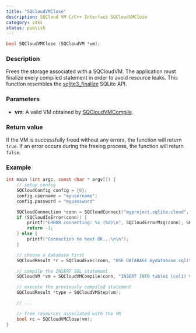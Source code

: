 ```yaml
---
title: "SQCloudVMClose"
description: SQCloud VM C/C++ Interface SQCloudVMClose
category: sdks
status: publish
---
```


```c
bool SQCloudVMClose (SQCloudVM *vm);
```

### Description
Frees the storage associated with a SQCloudVM. The application must finalize every compiled statement in order to avoid resource leaks.
This function resembles the [sqlite3_finalize](https://www.sqlite.org/c3ref/finalize.html) SQLite API. 


### Parameters
* **vm**: A valid VM obtained by [SQCloudVMCompile](/docs/sdk/c/sqcloudvmcompile).


### Return value
If the VM is successfully freed without any errors, the function will return `true`. If an error occurs during the freeing process, the function will return `false`.

### Example
```c
int main (int argc, const char * argv[]) {
    // setup config
    SQCloudConfig config = {0};
    config.username = "myusername";
    config.password = "mypassword"

    SQCloudConnection *conn = SQCloudConnect("myproject.sqlite.cloud", SQCLOUD_DEFAULT_PORT, &config);
    if (SQCloudIsError(conn)) {
        printf("ERROR connecting: %s (%d)\n", SQCloudErrorMsg(conn), SQCloudErrorCode(conn));
        return -1;
    } else {
        printf("Connection to host OK...\n\n");
    }

    // choose a database first
    SQCloudResult *r = SQCloudExec(conn, "USE DATABASE mydatabase.sqlite;");

    // compile the INSERT SQL statement
    SQCloudVM *vm = SQCloudVMCompile(conn, "INSERT INTO table1 (col1) VALUES ('Hello World');", -1, NULL);

    // execute the previously compiled statement
    SQCloudResult *type = SQCloudVMStep(vm);

    // ...

    // free resources associated with the VM
    bool rc = SQCloudVMClose(vm);
}
```